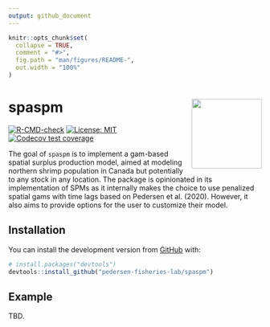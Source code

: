 ```yaml
---
output: github_document
---
```


<!-- README.md is generated from README.Rmd. Please edit that file -->

```r
knitr::opts_chunk$set(
  collapse = TRUE,
  comment = "#>",
  fig.path = "man/figures/README-",
  out.width = "100%"
)
```

# spaspm <img src='man/figures/logo.png' align="right" height="139" />

<!-- badges: start -->
[![R-CMD-check](https://github.com/pedersen-fisheries-lab/spaspm/workflows/R-CMD-check/badge.svg)](https://github.com/pedersen-fisheries-lab/spaspm/actions)
[![License: MIT](https://img.shields.io/badge/License-MIT-yellow.svg)](https://opensource.org/licenses/MIT)
[![Codecov test coverage](https://codecov.io/gh/pedersen-fisheries-lab/spaspm/branch/main/graph/badge.svg)](https://codecov.io/gh/pedersen-fisheries-lab/spaspm?branch=main)
<!-- badges: end -->

The goal of `spaspm` is to implement a gam-based spatial surplus production model, aimed at modeling northern shrimp population in Canada but potentially to any stock in any location. The package is opinionated in its implementation of SPMs as it internally makes the choice to use penalized spatial gams with time lags  based on Pedersen et al. (2020). However, it also aims to provide options for the user to customize their model.

## Installation

<!-- You can install the released version of spaspm from [CRAN](https://CRAN.R-project.org) with: -->
<!-- ``` r -->
<!-- install.packages("spaspm") -->
<!-- ``` -->

You can install the development version from [GitHub](https://github.com/) with:

``` r
# install.packages("devtools")
devtools::install_github("pedersen-fisheries-lab/spaspm")
```
## Example

TBD.
